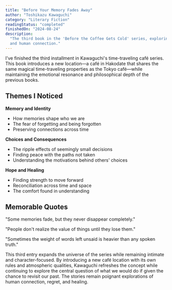 ```yaml
---
title: "Before Your Memory Fades Away"
author: "Toshikazu Kawaguchi"
category: "Literary Fiction"
readingStatus: "completed"
finishedOn: "2024-08-24"
description:
  "The third book in the 'Before the Coffee Gets Cold' series, exploring new stories of time travel
  and human connection."
---
```


I've finished the third installment in Kawaguchi's time-traveling café series. This book introduces
a new location—a café in Hakodate that shares the same magical time-traveling properties as the
Tokyo café—while maintaining the emotional resonance and philosophical depth of the previous books.

## Themes I Noticed

**Memory and Identity**

- How memories shape who we are
- The fear of forgetting and being forgotten
- Preserving connections across time

**Choices and Consequences**

- The ripple effects of seemingly small decisions
- Finding peace with the paths not taken
- Understanding the motivations behind others' choices

**Hope and Healing**

- Finding strength to move forward
- Reconciliation across time and space
- The comfort found in understanding

## Memorable Quotes

"Some memories fade, but they never disappear completely."

"People don't realize the value of things until they lose them."

"Sometimes the weight of words left unsaid is heavier than any spoken truth."

This third entry expands the universe of the series while remaining intimate and character-focused.
By introducing a new café location with its own rules and atmospheric qualities, Kawaguchi refreshes
the concept while continuing to explore the central question of what we would do if given the chance
to revisit our past. The stories remain poignant explorations of human connection, regret, and
healing.
